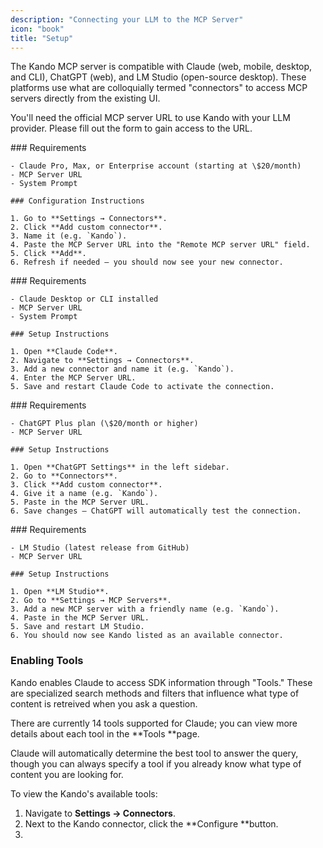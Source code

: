 ```yaml
---
description: "Connecting your LLM to the MCP Server"
icon: "book"
title: "Setup"
---
```


The Kando MCP server is compatible with Claude (web, mobile, desktop, and CLI), ChatGPT (web), and LM Studio (open-source desktop). These platforms use what are colloquially termed "connectors" to access MCP servers directly from the existing UI.

You'll need the official MCP server URL to use Kando with your LLM provider. Please fill out the form to gain access to the URL.

<Tabs>
  <Tab title="Claude">
    ### Requirements

    - Claude Pro, Max, or Enterprise account (starting at \$20/month)
    - MCP Server URL
    - System Prompt

    ### Configuration Instructions

    1. Go to **Settings → Connectors**.
    2. Click **Add custom connector**.
    3. Name it (e.g. `Kando`).
    4. Paste the MCP Server URL into the "Remote MCP server URL" field.
    5. Click **Add**.
    6. Refresh if needed — you should now see your new connector.
  </Tab>
  <Tab title="Claude Code">
    ### Requirements

    - Claude Desktop or CLI installed
    - MCP Server URL
    - System Prompt

    ### Setup Instructions

    1. Open **Claude Code**.
    2. Navigate to **Settings → Connectors**.
    3. Add a new connector and name it (e.g. `Kando`).
    4. Enter the MCP Server URL.
    5. Save and restart Claude Code to activate the connection.
  </Tab>
  <Tab title="ChatGPT">
    ### Requirements

    - ChatGPT Plus plan (\$20/month or higher)
    - MCP Server URL

    ### Setup Instructions

    1. Open **ChatGPT Settings** in the left sidebar.
    2. Go to **Connectors**.
    3. Click **Add custom connector**.
    4. Give it a name (e.g. `Kando`).
    5. Paste in the MCP Server URL.
    6. Save changes — ChatGPT will automatically test the connection.
  </Tab>
  <Tab title="LM Studio">
    ### Requirements

    - LM Studio (latest release from GitHub)
    - MCP Server URL

    ### Setup Instructions

    1. Open **LM Studio**.
    2. Go to **Settings → MCP Servers**.
    3. Add a new MCP server with a friendly name (e.g. `Kando`).
    4. Paste in the MCP Server URL.
    5. Save and restart LM Studio.
    6. You should now see Kando listed as an available connector.
  </Tab>
</Tabs>

### Enabling Tools

Kando enables Claude to access SDK information through "Tools." These are specialized search methods and filters that influence what type of content is retreived when you ask a question.

There are currently 14 tools supported for Claude; you can view more details about each tool in the **Tools **page. 

<Info>
  Claude will automatically determine the best tool to answer the query, though you can always specify a tool if you already know what type of content you are looking for.
</Info>

To view the Kando's available tools: 

1. Navigate to **Settings → Connectors**.
2. Next to the Kando connector, click the **Configure **button.
3. 